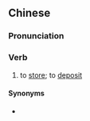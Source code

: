 {{also|贮存}}
==Chinese==
{{zh-forms|s=贮存}}

===Pronunciation===
{{zh-pron
|m=贮cún
|c=cyu5 cyun4
|mn=tw:thí-chûn/xm:tú-chûn
|cat=v
}}

===Verb===
{{zh-verb}}

# to [[store]]; to [[deposit]]

====Synonyms====
* {{zh-l|儲存}}